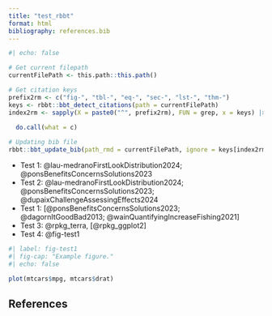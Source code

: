 ```yaml
---
title: "test_rbbt"
format: html
bibliography: references.bib
---
```


```r
#| echo: false

# Get current filepath
currentFilePath <- this.path::this.path()

# Get citation keys
prefix2rm <- c("fig-", "tbl-", "eq-", "sec-", "lst-", "thm-")
keys <- rbbt::bbt_detect_citations(path = currentFilePath)
index2rm <- sapply(X = paste0("^", prefix2rm), FUN = grep, x = keys) |> 
  
  do.call(what = c)

# Updating bib file
rbbt::bbt_update_bib(path_rmd = currentFilePath, ignore = keys[index2rm], quiet = TRUE)
```

-   Test 1: @lau-medranoFirstLookDistribution2024; @ponsBenefitsConcernsSolutions2023
-   Test 2: @lau-medranoFirstLookDistribution2024; @ponsBenefitsConcernsSolutions2023; @dupaixChallengeAssessingEffects2024
-   Test 1: [@ponsBenefitsConcernsSolutions2023; @dagornItGoodBad2013; @wainQuantifyingIncreaseFishing2021]
-   Test 3: @rpkg_terra, [@rpkg_ggplot2]
-   Test 4: @fig-test1

```r
#| label: fig-test1
#| fig-cap: "Example figure."
#| echo: false

plot(mtcars$mpg, mtcars$drat)
```

## References
